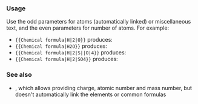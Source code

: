 {{Documentation subpage}}
<!-- PLEASE ADD CATEGORIES AND INTERWIKIS AT THE BOTTOM OF THIS PAGE -->

=== Usage ===
Use the odd parameters for atoms (automatically linked) or miscellaneous text, and the even parameters for number of atoms. For example:
* <tt><nowiki>{{Chemical formula|H|2|O}}</nowiki></tt> produces: {{Chemical formula|H|2|O}}
* <tt><nowiki>{{Chemical formula|H2O}}</nowiki></tt> produces: {{Chemical formula|H2O}}
* <tt><nowiki>{{Chemical formula|H|2|S||O|4}}</nowiki></tt> produces: {{Chemical formula|H|2|S||O|4}}
* <tt><nowiki>{{Chemical formula|H|2|SO4}}</nowiki></tt> produces: {{Chemical formula|H|2|SO4}}

=== See also ===
* {{tl|Chem}}, which allows providing charge, atomic number and mass number, but doesn't automatically link the elements or common formulas

<includeonly>
<!-- CATEGORIES AND INTERWIKIS HERE, THANKS -->

</includeonly>